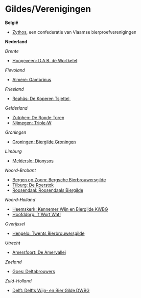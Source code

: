 # Gildes/Verenigingen {#app-gildes}

**België**

-  [Zythos](https://www.zythos.be/), een confederatie van Vlaamse bierproefverenigingen

**Nederland**

*Drente*

-  [Hoogeveen: D.A.B. de Wortketel](https://www.wortketel.nl/){target="_blank"}

*Flevoland*

-  [Almere: Gambrinus](http://biergildegambrinus.nl/){target="_blank"}

*Friesland*

-  [Reahûs: De Koperen Tsjettel, ](https://dekoperentsjettel.nl){target="_blank"}

*Gelderland*

-  [Zutphen: De Roode Toren](http://roodetoren.nl/){target="_blank"}
-  [Nijmegen: Triple-W](https://www.triple-w.org/){target="_blank"}

*Groningen*

-  [Groningen: Biergilde Groningen](http://biergildegroningen.nl/){target="_blank"}

*Limburg*

-  [Melderslo: Dionysos](https://www.gildedionysos.nl/){target="_blank"}

*Noord-Brabant*

-  [Bergen op Zoom: Bergsche Bierbrouwersgilde](https://www.bierbrouwersgilde.nl/){target="_blank"}
-  [Tilburg: De Roerstok](https://www.roerstok.nl/){target="_blank"}
-  [Roosendaal: Roosendaals Biergilde](http://www.roosendaalsbiergilde.nl/){target="_blank"}

\newpage
*Noord-Holland*

-  [Heemskerk: Kennemer Wijn en Biergilde KWBG](http://www.kwbg.nl/){target="_blank"}
-  [Hoofddorp: `t Wort Wat!](https://www.twortwat.nl){target="_blank"}

*Overijssel*

- [Hengelo: Twents Bierbrouwersgilde](https://www.twents-bierbrouwersgilde.nl/){target="_blank"}

*Utrecht*

-  [Amersfoort: De Amervallei](https://amervallei.nl/){target="_blank"}

*Zeeland*

-  [Goes: Deltabrouwers](http://www.deltabrouwers.nl/){target="_blank"}

*Zuid-Holland*

-  [Delft: Delfts Wijn- en Bier Gilde DWBG](https://dwbg.nl/){target="_blank"}
